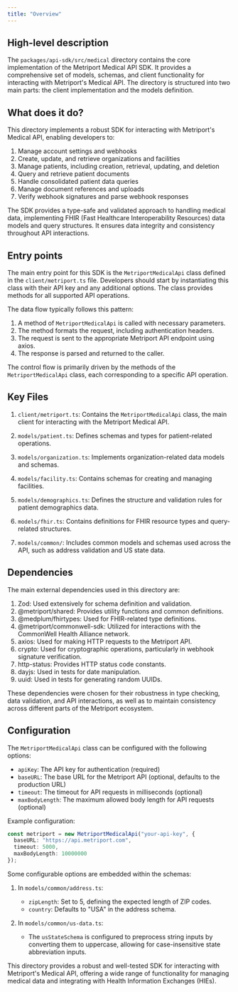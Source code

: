 ```yaml
---
title: "Overview"
---
```


## High-level description
The `packages/api-sdk/src/medical` directory contains the core implementation of the Metriport Medical API SDK. It provides a comprehensive set of models, schemas, and client functionality for interacting with Metriport's Medical API. The directory is structured into two main parts: the client implementation and the models definition.

## What does it do?
This directory implements a robust SDK for interacting with Metriport's Medical API, enabling developers to:

1. Manage account settings and webhooks
2. Create, update, and retrieve organizations and facilities
3. Manage patients, including creation, retrieval, updating, and deletion
4. Query and retrieve patient documents
5. Handle consolidated patient data queries
6. Manage document references and uploads
7. Verify webhook signatures and parse webhook responses

The SDK provides a type-safe and validated approach to handling medical data, implementing FHIR (Fast Healthcare Interoperability Resources) data models and query structures. It ensures data integrity and consistency throughout API interactions.

## Entry points
The main entry point for this SDK is the `MetriportMedicalApi` class defined in the `client/metriport.ts` file. Developers should start by instantiating this class with their API key and any additional options. The class provides methods for all supported API operations.

The data flow typically follows this pattern:
1. A method of `MetriportMedicalApi` is called with necessary parameters.
2. The method formats the request, including authentication headers.
3. The request is sent to the appropriate Metriport API endpoint using axios.
4. The response is parsed and returned to the caller.

The control flow is primarily driven by the methods of the `MetriportMedicalApi` class, each corresponding to a specific API operation.

## Key Files
1. `client/metriport.ts`: Contains the `MetriportMedicalApi` class, the main client for interacting with the Metriport Medical API.

2. `models/patient.ts`: Defines schemas and types for patient-related operations.

3. `models/organization.ts`: Implements organization-related data models and schemas.

4. `models/facility.ts`: Contains schemas for creating and managing facilities.

5. `models/demographics.ts`: Defines the structure and validation rules for patient demographics data.

6. `models/fhir.ts`: Contains definitions for FHIR resource types and query-related structures.

7. `models/common/`: Includes common models and schemas used across the API, such as address validation and US state data.

## Dependencies
The main external dependencies used in this directory are:

1. Zod: Used extensively for schema definition and validation.
2. @metriport/shared: Provides utility functions and common definitions.
3. @medplum/fhirtypes: Used for FHIR-related type definitions.
4. @metriport/commonwell-sdk: Utilized for interactions with the CommonWell Health Alliance network.
5. axios: Used for making HTTP requests to the Metriport API.
6. crypto: Used for cryptographic operations, particularly in webhook signature verification.
7. http-status: Provides HTTP status code constants.
8. dayjs: Used in tests for date manipulation.
9. uuid: Used in tests for generating random UUIDs.

These dependencies were chosen for their robustness in type checking, data validation, and API interactions, as well as to maintain consistency across different parts of the Metriport ecosystem.

## Configuration
The `MetriportMedicalApi` class can be configured with the following options:
- `apiKey`: The API key for authentication (required)
- `baseURL`: The base URL for the Metriport API (optional, defaults to the production URL)
- `timeout`: The timeout for API requests in milliseconds (optional)
- `maxBodyLength`: The maximum allowed body length for API requests (optional)

Example configuration:

```typescript
const metriport = new MetriportMedicalApi("your-api-key", {
  baseURL: "https://api.metriport.com",
  timeout: 5000,
  maxBodyLength: 10000000
});
```

Some configurable options are embedded within the schemas:

1. In `models/common/address.ts`:
   - `zipLength`: Set to 5, defining the expected length of ZIP codes.
   - `country`: Defaults to "USA" in the address schema.

2. In `models/common/us-data.ts`:
   - The `usStateSchema` is configured to preprocess string inputs by converting them to uppercase, allowing for case-insensitive state abbreviation inputs.

This directory provides a robust and well-tested SDK for interacting with Metriport's Medical API, offering a wide range of functionality for managing medical data and integrating with Health Information Exchanges (HIEs).